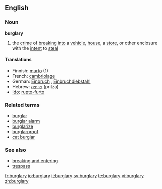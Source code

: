 ==English==

===Noun===
{{wikipedia}}
'''burglary'''

# the [[crime]] of [[break in|breaking into]] a [[vehicle]], [[house]], a [[store]], or other enclosure with the [[intent]] to [[steal]]

====Translations====
*Finnish: [[murto]] (1)
*French: [[cambriolage]] {{m}}
*German: [[Einbruch]] {{m}}, [[Einbruchdiebstahl]] {{m}}
*Hebrew: [[פריצה]] (pritza) {{f}}
*[[Ido]]: [[rupto-furto]]

===Related terms===
*[[burglar]]
*[[burglar alarm]]
*[[burglarize]]
*[[burglarproof]]
*[[cat burglar]]

===See also===
*[[breaking and entering]]
*[[trespass]]

[[fr:burglary]]
[[io:burglary]]
[[it:burglary]]
[[sv:burglary]]
[[te:burglary]]
[[vi:burglary]]
[[zh:burglary]]